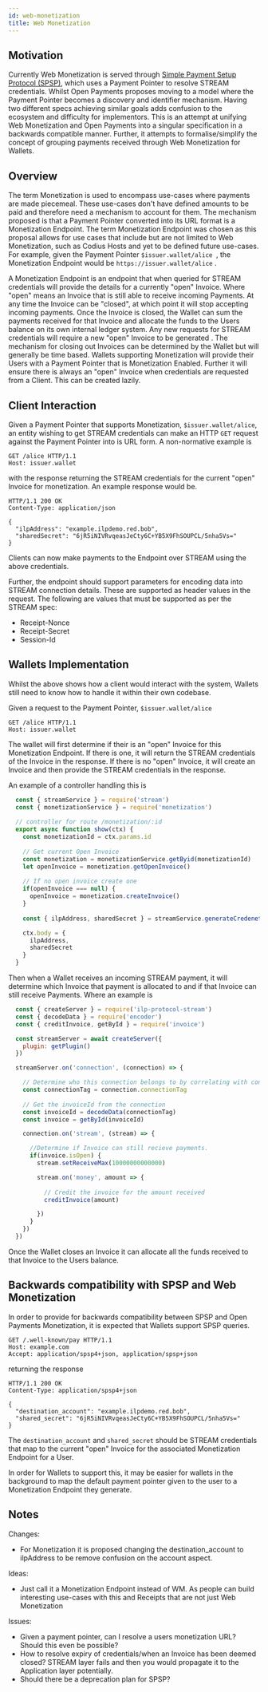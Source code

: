 ```yaml
---
id: web-monetization
title: Web Monetization
---
```


## Motivation
Currently Web Monetization is served through 
[Simple Payment Setup Protocol (SPSP)](https://interledger.org/rfcs/0009-simple-payment-setup-protocol/), which uses
a Payment Pointer to resolve STREAM credentials. Whilst Open Payments proposes moving to a model where the Payment
Pointer becomes a discovery and identifier mechanism. Having two different specs achieving similar goals adds
confusion to the ecosystem and difficulty for implementors. This is an attempt at unifying Web Monetization and Open
Payments into a singular specification in a backwards compatible manner. Further, it
attempts to formalise/simplify the concept of grouping payments received through Web Monetization for Wallets.

## Overview
The term Monetization is used to encompass use-cases where payments are made piecemeal. These use-cases don't have
defined amounts to be paid and therefore need a mechanism to account for them. The mechanism
proposed is that a Payment Pointer converted into its URL format is a Monetization Endpoint. The term Monetization
Endpoint was chosen as this proposal allows for use cases that include but are not limited to Web Monetization, such
as Codius Hosts and yet to be defined future use-cases. For example, given the Payment Pointer `$issuer.wallet/alice
`, the Monetization Endpoint would be `https://issuer.wallet/alice` .

A Monetization Endpoint is an endpoint that when queried for STREAM credentials will provide the details for a
currently "open" Invoice. Where "open" means an Invoice that is still able to receive incoming Payments. At any time
the Invoice can be "closed", at which point it will stop accepting incoming payments. Once the Invoice is closed, the
 Wallet can sum the payments received for that Invoice and allocate the funds to the Users balance on its
own internal ledger system. Any new requests for STREAM credentials will require a new "open" Invoice to be generated
. The mechanism for closing out Invoices can be determined by the Wallet but will generally be time based. Wallets
supporting Monetization will provide their Users with a Payment Pointer that is Monetization Enabled. Further it will
ensure there is always an "open" Invoice when credentials are requested from a Client. This can be created lazily.

## Client Interaction

Given a Payment Pointer that supports Monetization, `$issuer.wallet/alice`, an entity wishing to get STREAM credentials
can make an HTTP `GET` request against the Payment Pointer into is URL form. A non-normative example is

```http request
GET /alice HTTP/1.1
Host: issuer.wallet
```

with the response returning the STREAM credentials for the current "open" Invoice for monetization. An example
response would be.

```http request
HTTP/1.1 200 OK
Content-Type: application/json

{
  "ilpAddress": "example.ilpdemo.red.bob",
  "sharedSecret": "6jR5iNIVRvqeasJeCty6C+YB5X9FhSOUPCL/5nha5Vs="
}
```

Clients can now make payments to the Endpoint over STREAM using the above credentials.

Further, the endpoint should support parameters for encoding data into STREAM connection details. These are supported
as header values in the request. The following are values that must be supported as per the STREAM spec:
* Receipt-Nonce
* Receipt-Secret
* Session-Id

## Wallets Implementation
Whilst the above shows how a client would interact with the system, Wallets still need to know how to handle it
within their own codebase.

Given a request to the Payment Pointer, `$issuer.wallet/alice`

```http request
GET /alice HTTP/1.1
Host: issuer.wallet
```

The wallet will first determine if their is an "open" Invoice for this Monetization Endpoint. If there is one, it
will return the STREAM credentials of the Invoice in the response. If there is no "open" Invoice, it will create an
Invoice and then provide the STREAM credentials in the response.

An example of a controller handling this is

```javascript
  const { streamService } = require('stream')
  const { monetizationService } = require('monetization')
  
  // controller for route /monetization/:id
  export async function show(ctx) {
    const monetizationId = ctx.params.id
    
    // Get current Open Invoice
    const monetization = monetizationService.getByid(monetizationId)
    let openInvoice = monetization.getOpenInvoice()
    
    // If no open invoice create one
    if(openInvoice === null) {
      openInvoice = monetization.createInvoice()
    }
    
    const { ilpAddress, sharedSecret } = streamService.generateCredenetials(openInvoice.id)

    ctx.body = {
      ilpAddress,
      sharedSecret
    }
  }
```

Then when a Wallet receives an incoming STREAM payment, it will determine which Invoice that payment is allocated to and
if that Invoice can still receive Payments. Where an example is

```javascript
  const { createServer } = require('ilp-protocol-stream')
  const { decodeData } = require('encoder') 
  const { creditInvoice, getById } = require('invoice')

  const streamServer = await createServer({
    plugin: getPlugin()
  })

  streamServer.on('connection', (connection) => {

    // Determine who this connection belongs to by correlating with connectionTag
    const connectionTag = connection.connectionTag
    
    // Get the invoiceId from the connection
    const invoiceId = decodeData(connectionTag)
    const invoice = getById(invoiceId)

    connection.on('stream', (stream) => {

      //Determine if Invoice can still recieve payments.
      if(invoice.isOpen) {
        stream.setReceiveMax(10000000000000)

        stream.on('money', amount => {
        
          // Credit the invoice for the amount received
          creditInvoice(amount)

        })
      }
    })
  })
```

Once the Wallet closes an Invoice it can allocate all the funds received to that Invoice to the Users
balance.

## Backwards compatibility with SPSP and Web Monetization

In order to provide for backwards compatibility between SPSP and Open Payments Monetization, it is expected that Wallets
support SPSP queries.

```http request
GET /.well-known/pay HTTP/1.1
Host: example.com
Accept: application/spsp4+json, application/spsp+json
```

returning the response

```http request
HTTP/1.1 200 OK
Content-Type: application/spsp4+json

{
  "destination_account": "example.ilpdemo.red.bob",
  "shared_secret": "6jR5iNIVRvqeasJeCty6C+YB5X9FhSOUPCL/5nha5Vs="
}
```

The `destination_account` and `shared_secret` should be STREAM credentials that map to the current "open" Invoice for
the associated Monetization Endpoint for a User. 

In order for Wallets to support this, it may be easier for wallets in the background to map the default payment
pointer given to the user to a Monetization Endpoint they generate.

## Notes
Changes:
* For Monetization it is proposed changing the destination_account to ilpAddress to be remove confusion on the
 account aspect.

Ideas:
* Just call it a Monetization Endpoint instead of WM. As people can build interesting use-cases with this and
Receipts that are not just Web Monetization

Issues:
* Given a payment pointer, can I resolve a users monetization URL? Should this even be possible?
* How to resolve expiry of credentials/when an Invoice has been deemed closed? STREAM layer fails and then you would
 propagate it to the Application layer potentially.
* Should there be a deprecation plan for SPSP?
